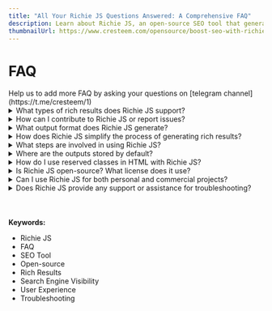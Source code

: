 ```yaml
---
title: "All Your Richie JS Questions Answered: A Comprehensive FAQ"
description: Learn about Richie JS, an open-source SEO tool that generates rich results for enhanced search engine visibility and user experience. Discover its features, configurations, and usage guides to improve your website's search engine performance.
thumbnailUrl: https://www.cresteem.com/opensource/boost-seo-with-richie-js/thumbnail.png
---
```



# FAQ

<Callout type="error" emoji="🚨">
  Help us to add more FAQ by asking your questions on [telegram
  channel](https://t.me/cresteem/1)
</Callout>

<details>
  <summary>What types of rich results does Richie JS support?</summary>
  Richie JS can generate wide range of rich results recognized by Google, including
  article, breadcrumb, movie & carousel, recipe & carousel, course & carousel, restaurant
  & carousel, event, faq, learning video, local business, organization, product &
  variants, profile page, sitelinks search box, and software app.
</details>

<details>
  <summary>How can I contribute to Richie JS or report issues?</summary>
  You can report your issue on our Github repo of [Richie JS](https://github.com/cresteem/Richie-JS)
  and we encourage opensource contributor to follow our [contributor guidelines](/contributing-to-richie-js).
</details>

<details>
  <summary>What output format does Richie JS generate?</summary>
  Richie JS generates JSON-linked data and automatically injects them into HTML input
  sources, eliminating the need for manual intervention. Once you've commanded Richie
  JS, the output files are ready for deployment.
</details>

<details>
  <summary>
    How does Richie JS simplify the process of generating rich results?
  </summary>
  To create rich results, traditionally you'd need to manually copy and paste your
  page content, even though it's already on your webpage. But fear not! That's where
  Richie JS steps in. It automates this process for you. All you need to do is use
  a reserved class name. You're free to choose your own or simply use one of our
  predefined ones. Richie JS then looks up by queries it using CSS selectors. From
  there, it automatically generates rich results without any interruptions, effectively
  cutting out the manual work for you.
</details>

<details>
  <summary>What steps are involved in using Richie JS?</summary>
  Simply follow our documentation to use the reserved class name corresponding to
  your desired rich result type. Then, command Richie JS, and voila, you've got it!
</details>

<details>
  <summary>Where are the outputs stored by default?</summary>
  By default outputs are stored inside `dist` You can change output directory by
  passing it to the command line when exucuting Richie JS (Kindly refer [working
  with API & CLI](/working-with-richie-js-api-and-cli)).
</details>

<details>
  <summary>How do I use reserved classes in HTML with Richie JS?</summary>
  To use reserved classes in HTML for Richie JS, simply refer to the documentation
  corresponding to your desired rich result type. Each rich result type has its own
  set of reserved names, so it's important to follow the guidelines provided for
  that specific type. By doing so, you'll be able to use the reserved class names
  accordingly and generate the desired rich results seamlessly.
</details>

<details>
  <summary>Is Richie JS open-source? What license does it use?</summary>
  Yes it is open source. and licenced under Apache 2.0, By means we give complete
  freedom to users and developers to use commercially or non commercially without
  any limitation.
</details>

<details>
  <summary>
    Can I use Richie JS for both personal and commercial projects?
  </summary>
  Yes, absolutely since it is licence under Apache 2.0.
</details>

<details>
  <summary>
    Does Richie JS provide any support or assistance for troubleshooting?
  </summary>
  You can reach us through our telegram channel or via email (connect@cresteem.com).
  We're here to assist you every step of the way.
</details>


<br />
<br />
<br />
<strong>Keywords:</strong>
<ul className={style.keywords}>
  <li>Richie JS</li>
  <li>FAQ</li>
  <li>SEO Tool</li>
  <li>Open-source</li>
  <li>Rich Results</li>
  <li>Search Engine Visibility</li>
  <li>User Experience</li>
  <li>Troubleshooting</li>
</ul>
